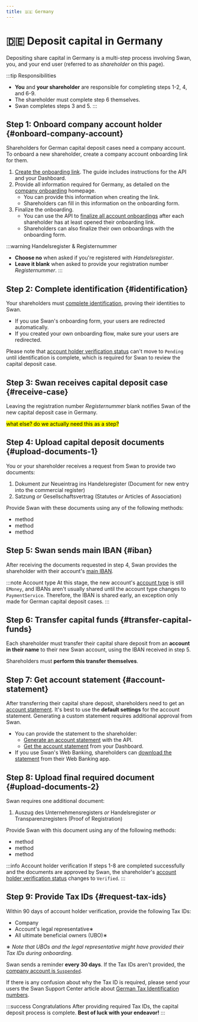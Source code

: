 ```yaml
---
title: 🇩🇪 Germany
---
```


# 🇩🇪 Deposit capital in Germany

Depositing share capital in Germany is a multi-step process involving Swan, you, and your end user (referred to as *shareholder* on this page).

:::tip Responsibilities
- **You** and **your shareholder** are responsible for completing steps 1-2, 4, and 6-9.
- The shareholder must complete step 6 themselves.
- Swan completes steps 3 and 5.
:::

## Step 1: Onboard company account holder {#onboard-company-account}

Shareholders for German capital deposit cases need a company account.
To onboard a new shareholder, create a company account onboarding link for them.

1. [Create the onboarding link](../../onboarding/company/guide-create.mdx). The guide includes instructions for the API and your Dashboard.
1. Provide all information required for Germany, as detailed on the [company onboarding](../../onboarding/company/index.mdx#country-reqs) homepage.
    - You can provide this information when creating the link.
    - Shareholders can fill in this information on the onboarding form.
1. Finalize the onboarding.
    - You can use the API to [finalize all account onboardings](../../onboarding/overview/guide-finalize.mdx) after each shareholder has at least opened their onboarding link.
    - Shareholders can also finalize their own onboardings with the onboarding form.

:::warning Handelsregister & Registernummer
- **Choose no** when asked if you're registered with *Handelsregister*.
- **Leave it blank** when asked to provide your registration number *Registernummer*.
:::

## Step 2: Complete identification {#identification}

Your shareholders must [complete identification](../../users/identifications/index.mdx), proving their identities to Swan.

- If you use Swan's onboarding form, your users are redirected automatically.
- If you created your own onboarding flow, make sure your users are redirected.

Please note that [account holder verification status](../../onboarding/account-holders/index.mdx#verification-process) can't move to `Pending` until identification is complete, which is required for Swan to review the capital deposit case.

## Step 3: Swan receives capital deposit case {#receive-case}

Leaving the registration number *Registernummer* blank notifies Swan of the new capital deposit case in Germany.

<mark>what else? do we actually need this as a step?</mark>

## Step 4: Upload capital deposit documents {#upload-documents-1}

You or your shareholder receives a request from Swan to provide two documents:

1. Dokument zur Neueintrag ins Handelsregister (Document for new entry into the commercial register)
1. Satzung *or* Gesellschaftsvertrag (Statutes *or* Articles of Association)

Provide Swan with these documents using any of the following methods:

- method
- method
- method

## Step 5: Swan sends main IBAN {#iban}

After receiving the documents requested in step 4, Swan provides the shareholder with their account's [main IBAN](../../accounts/ibans/index.mdx#main).

:::note Account type
At this stage, the new account's [account type](../../accounts/index.mdx#account-type-level) is still `EMoney`, and IBANs aren't usually shared until the account type changes to `PaymentService`.
Therefore, the IBAN is shared early, an exception only made for German capital deposit cases.
:::

## Step 6: Transfer capital funds {#transfer-capital-funds}

Each shareholder must transfer their capital share deposit from an **account in their name** to their new Swan account, using the IBAN received in step 5.

Shareholders must **perform this transfer themselves**.

## Step 7: Get account statement {#account-statement}

After transferring their capital share deposit, shareholders need to get an [account statement](../../accounts/index.mdx#account-documents).
It's best to use the **default settings** for the account statement.
Generating a custom statement requires additional approval from Swan.

- You can provide the statement to the shareholder:
    - [Generate an account statement](../../accounts/overview/guide-generate-statement.mdx) with the API.
    - [Get the account statement](../../accounts/overview/guide-generate-statement.mdx#dashboard) from your Dashboard.
- If you use Swan's Web Banking, shareholders can [download the statement](https://support.swan.io/hc/en-150/articles/16649688848925-Downloading-your-account-statement) from their Web Banking app.

## Step 8: Upload final required document {#upload-documents-2}

Swan requires one additional document:

1. Auszug des Unternehmensregisters *or* Handelsregister *or* Transparenzregisters (Proof of Registration)

Provide Swan with this document using any of the following methods:

- method
- method
- method

:::info Account holder verification
If steps 1-8 are completed successfully and the documents are approved by Swan, the shareholder's [account holder verification status](../../onboarding/account-holders/index.mdx#verification-process) changes to `Verified`.
:::

## Step 9: Provide Tax IDs {#request-tax-ids}

Within 90 days of account holder verification, provide the following Tax IDs:

- Company
- Account's legal representative∗
- All ultimate beneficial owners (UBO)∗

∗ *Note that UBOs and the legal representative might have provided their Tax IDs during onboarding.*

Swan sends a reminder **every 30 days**.
If the Tax IDs aren't provided, the [company account is `Suspended`](../../accounts/index.mdx#statuses).

If there is any confusion about why the Tax ID is required, please send your users the Swan Support Center article about [German Tax Identification numbers](https://support.swan.io/hc/en-150/articles/21876111550621-German-Tax-identification-number-Tax-ID).

:::success Congratulations
After providing required Tax IDs, the capital deposit process is complete.
**Best of luck with your endeavor!**
:::